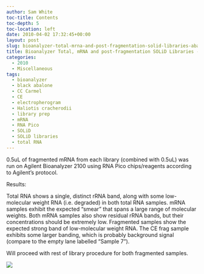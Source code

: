 ```yaml
---
author: Sam White
toc-title: Contents
toc-depth: 5
toc-location: left
date: 2010-04-02 17:32:45+00:00
layout: post
slug: bioanalyzer-total-mrna-and-post-fragmentation-solid-libraries-abalone-pools
title: Bioanalyzer Total, mRNA and post-fragmentation SOLiD Libraries - Abalone pools
categories:
  - 2010
  - Miscellaneous
tags:
  - bioanalyzer
  - black abalone
  - CC Carmel
  - CE
  - electropherogram
  - Haliotis cracherodii
  - library prep
  - mRNA
  - RNA Pico
  - SOLiD
  - SOLiD libraries
  - total RNA
---
```


0.5uL of fragmented mRNA from each library (combined with 0.5uL) was run on Agilent Bioanalyzer 2100 using RNA Pico chips/reagents according to Agilent's protocol.

Results:

Total RNA shows a single, distinct rRNA band, along with some low-molecular weight RNA (i.e. degraded) in both total RNA samples. mRNA samples exhibit the expected "smear" that spans a large range of molecular weights. Both mRNA samples also show residual rRNA bands, but their concentrations should be extremely low. Fragmented samples show the expected strong band of low-molecular weight RNA. The CE frag sample exhibits some larger banding, which is probably background signal (compare to the empty lane labelled "Sample 7").

Will proceed with rest of library procedure for both fragmented samples.

![](https://eagle.fish.washington.edu/Arabidopsis/Bioanalyzer%20Data/20100402%20Bioanalyzer%20gel%20RNA%20pico.jpg)



## 
